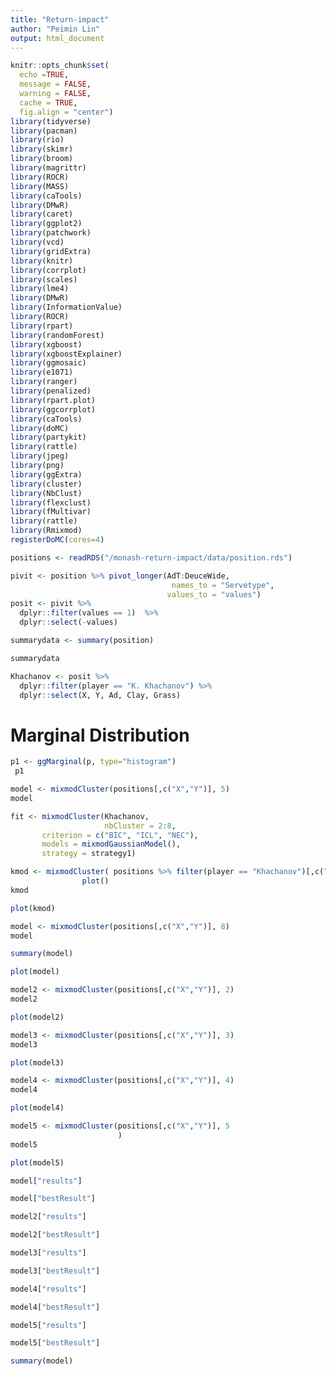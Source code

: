 ```yaml
---
title: "Return-impact"
author: "Peimin Lin"
output: html_document
---
```


```r
knitr::opts_chunk$set(
  echo =TRUE, 
  message = FALSE,
  warning = FALSE,
  cache = TRUE,
  fig.align = "center")
library(tidyverse) 
library(pacman)
library(rio)
library(skimr)
library(broom) 
library(magrittr)
library(ROCR)
library(MASS)
library(caTools)
library(DMwR)
library(caret)
library(ggplot2)
library(patchwork)
library(vcd)
library(gridExtra)
library(knitr)
library(corrplot)
library(scales)
library(lme4)
library(DMwR)
library(InformationValue)
library(ROCR)
library(rpart)
library(randomForest)
library(xgboost)
library(xgboostExplainer)
library(ggmosaic)
library(e1071)
library(ranger)
library(penalized)
library(rpart.plot)
library(ggcorrplot)
library(caTools)
library(doMC)
library(partykit)
library(rattle)
library(jpeg)
library(png)
library(ggExtra)
library(cluster)
library(NbClust)
library(flexclust)
library(fMultivar)
library(rattle)
library(Rmixmod)
registerDoMC(cores=4)
```


```r
positions <- readRDS("/monash-return-impact/data/position.rds")  
```



```r
pivit <- position %>% pivot_longer(AdT:DeuceWide,
                                    names_to = "Servetype", 
                                   values_to = "values")
posit <- pivit %>% 
  dplyr::filter(values == 1)  %>% 
  dplyr::select(-values)
```


```r
summarydata <- summary(position)

summarydata
```


```r
Khachanov <- posit %>%
  dplyr::filter(player == "K. Khachanov") %>%
  dplyr::select(X, Y, Ad, Clay, Grass)
```

# Marginal Distribution

```r
p1 <- ggMarginal(p, type="histogram")
 p1
```



```r
model <- mixmodCluster(positions[,c("X","Y")], 5)
model
```


```r
fit <- mixmodCluster(Khachanov, 
                     nbCluster = 2:8,
       criterion = c("BIC", "ICL", "NEC"), 
       models = mixmodGaussianModel(), 
       strategy = strategy1)

```

```r
kmod <- mixmodCluster( positions %>% filter(player == "Khachanov")[,c("X","Y")], 5) %>%
                plot()
kmod


```


```r
plot(kmod)
```




```r
model <- mixmodCluster(positions[,c("X","Y")], 8)
model
```


```r
summary(model)
```

```r
plot(model)
```

```r
model2 <- mixmodCluster(positions[,c("X","Y")], 2)
model2
```


```r
plot(model2)
```


```r
model3 <- mixmodCluster(positions[,c("X","Y")], 3)
model3
```


```r
plot(model3)
```

```r
model4 <- mixmodCluster(positions[,c("X","Y")], 4)
model4
```


```r
plot(model4)
```

```r
model5 <- mixmodCluster(positions[,c("X","Y")], 5
                        )
model5
```


```r
plot(model5)
```

```r
model["results"]
```


```r
model["bestResult"]
```


```r
model2["results"]
```


```r
model2["bestResult"]
```

```r
model3["results"]
```



```r
model3["bestResult"]
```

```r
model4["results"]
```




```r
model4["bestResult"]
```


```r
model5["results"]
```



```r
model5["bestResult"]
```



```r
summary(model)
```
















